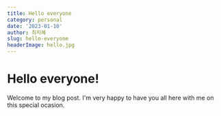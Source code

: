 ```yaml
--- 
title: Hello everyone
category: personal
date: '2023-01-10'
author: 최지혜
slug: hello-everyone
headerImage: hello.jpg
---
```


# Hello everyone!

Welcome to my blog post. I'm very happy to have you all here with me on this special ocasion.